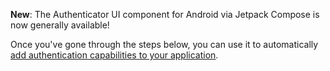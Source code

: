 <Callout info>

**New**: The Authenticator UI component for Android via Jetpack Compose is now generally available! 

Once you've gone through the steps below, you can use it to automatically [add authentication capabilities to your application](#option-1-use-the-authenticator-ui-component).

</Callout>

